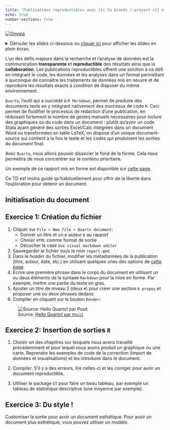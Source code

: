 ```yaml
---
title: "Publications reproductibles avec {{< fa brands r-project >}} et `Quarto`"
echo: true
number-sections: true
---
```


::: {.badge}
<a href="https://datalab.sspcloud.fr/launcher/ide/rstudio?autoLaunch=false&networking.user.enabled=true&onyxia.friendlyName=%C2%ABrstudio-cours-ENS%C2%BB" target="_blank" rel="noopener"><img src="https://img.shields.io/badge/Tester%20via%20SSP%20cloud%20-%20SSPCloud?logo=R&labelColor=black&color=%231965b8" alt="Onyxia"></a><br>
:::

<details>
<summary>
Dérouler les _slides_ ci-dessous ou [cliquer ici](/slides/quarto.qmd)
pour afficher les slides en plein écran.
</summary>


``` .yaml
```

</details>

L'un des défis majeurs dans la recherche et l'analyse de données est la communication __transparente__ et __reproductible__ des résultats ainsi que la __collaboration__. 
Les publications reproductibles offrent une solution à ce défi en intégrant le code, les données et les analyses dans un format permettant à quiconque de connaître les traitements 
de données mis en oeuvre et de reproduire les résultats exacts à condition
de disposer du même environnement. 


`Quarto`, l'outil qui a succédé à `R Markdown`,
permet de produire des documents texte en y intégrant nativement des morceaux de code `R`.
Ceci permet de fluidifier le processus de rédaction d’une publication, en réduisant fortement le nombre de gestes manuels nécessaires pour inclure des graphiques ou du code dans un document : plutôt qu’avoir un code Stata ayant généré des sorties Excel/Calc intégrées dans un document Word ou transformées en table LaTeX, on dispose d’un unique document-source qui contient à la fois le texte et les codes qui produisent les sorties du document final. 

Avec `Quarto`, nous allons pouvoir dissocier le fond de la forme. Cela nous
permettra de nous concentrer sur le contenu prioritaire. 

Un exemple de ce rapport mis en forme est disponible sur [cette page](../utils/report.qmd).

::: {.callout-note}
Ce TD est moins guidé qu'habituellement pour offrir de la liberté dans l'exploration
pour obtenir un document. 
:::

## Initialisation du document

::: {.callout-tip}
## Exercice 1: Création du fichier

1. Cliquer sur `File > New file > Quarto document`:
    + Donner un titre et un.e auteur.e au rapport
    + Choisir `HTML` comme format de sortie
    + Décocher la case `Use visual markdown editor`
2. Sauvegarder le fichier sous le nom `report.qmd`.
3. Dans le _header_ du fichier,
modifier les métadonnées de la publication (titre, auteur, date, etc.) en
utilisant quelques unes des options de [cette page](https://quarto.org/docs/reference/formats/html.html).
5. Ecrire une première phrase dans le corps du document en utilisant
un ou deux éléments de la syntaxe `Markdown` pour la mise en
forme. Par exemple, mettre une partie du texte en gras. 
6. Ajouter un titre de niveau 2 (deux `#`) pour créer une section `A propos`
et proposer une ou deux phrases dedans
6. Compiler en 
cliquant sur le bouton `Render`:

![Source: [Hello Quarto! par `Posit`](https://quarto.org/docs/get-started/hello/rstudio.html#rendering) ](https://quarto.org/docs/get-started/hello/images/rstudio-render.png) 

:::


::: {.callout-tip}
## Exercice 2: Insertion de sorties `R`

1. Choisir un des chapitres sur lesquels nous avons travaillé précédemment
et pour lequel nous avons produit un graphique ou une carte.
Reprendre les exemples de code de la correction (import de données et visualisations)
et les introduire dans le document.

2. Compiler. S'il y a des erreurs, lire celles-ci et les corriger 
pour avoir
un document reproductible.

3. Utiliser le package `GT` pour faire un beau tableau, par
exemple un tableau de statistique descriptive (une moyenne par exemple).
:::


::: {.callout-tip}
## Exercice 3: Du style !

Customiser la sortie pour avoir un document esthétique. Pour avoir
un document plus esthétique, vous pouvez utiliser un modèle. 
:::


